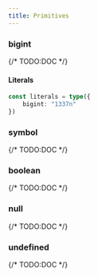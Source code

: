 ```yaml
---
title: Primitives
---
```


### bigint

{/* TODO:DOC */}

#### Literals

```ts
const literals = type({
	bigint: "1337n"
})
```

### symbol

{/* TODO:DOC */}

### boolean

{/* TODO:DOC */}

### null

{/* TODO:DOC */}

### undefined

{/* TODO:DOC */}
